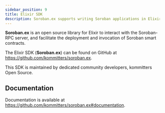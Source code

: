 ```yaml
---
sidebar_position: 9
title: Elixir SDK
description: Soroban.ex supports writing Soroban applications in Elixir.
---
```


**Soroban.ex** is an open source library for Elixir to interact with the Soroban-RPC server, and facilitate the deployment and invocation of Soroban smart contracts.

The Elixir SDK (**Soroban.ex**) can be found on GitHub at https://github.com/kommitters/soroban.ex.

This SDK is maintained by dedicated community developers, kommitters Open Source.

## Documentation

Documentation is available at https://github.com/kommitters/soroban.ex#documentation.

